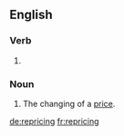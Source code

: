 ==English==

===Verb===
{{head|en|present participle}}

# {{present participle of|reprice|lang=en|nocat=1}}

===Noun===
{{en-noun}}

# The changing of a [[price]].

[[de:repricing]]
[[fr:repricing]]